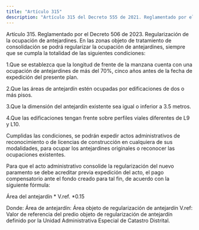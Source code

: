 ```yaml
---
title: "Artículo 315"
description: "Artículo 315 del Decreto 555 de 2021. Reglamentado por el Decreto 506 de 2023."
---
```


Artículo 315. Reglamentado por el Decreto 506 de 2023. Regularización de la ocupación de antejardines. En las zonas objeto de tratamiento de consolidación se podrá regularizar la ocupación de antejardines, siempre que se cumpla la totalidad de las siguientes condiciones:
 
1.Que se establezca que la longitud de frente de la manzana cuenta con una ocupación de antejardines de más del 70%, cinco años antes de la fecha de expedición del presente plan.
 
2.Que las áreas de antejardín estén ocupadas por edificaciones de dos o más pisos.
 
3.Que la dimensión del antejardín existente sea igual o inferior a 3.5 metros.
 
4.Que las edificaciones tengan frente sobre perfiles viales diferentes de L9 y L10.
 
Cumplidas las condiciones, se podrán expedir actos administrativos de reconocimiento o de licencias de construcción en cualquiera de sus modalidades, para ocupar los antejardines originales o reconocer las ocupaciones existentes.
 
Para que el acto administrativo consolide la regularización del nuevo paramento se debe acreditar previa expedición del acto, el pago compensatorio ante el fondo creado para tal fin, de acuerdo con la siguiente fórmula:
 
Área del antejardín * V.ref. *0.15
 
Donde:
Área de antejardín: Área objeto de regularización de antejardín
V.ref: Valor de referencia del predio objeto de regularización de antejardín definido por la Unidad Administrativa Especial de Catastro Distrital.